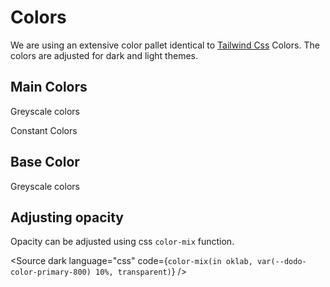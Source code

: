 
<Meta of={ColorsStories} />

# Colors

We are using an extensive color pallet identical to [Tailwind Css](https://tailwindcss.com/docs/colors) Colors. The colors are adjusted for dark and light themes.

## Main Colors

<Story of={ColorsStories.Main} />

Greyscale colors

<Story of={ColorsStories.ColorsNeutral} />

Constant Colors

<Story of={ColorsStories.ColorsConstant} />

## Base Color

<Story of={ColorsStories.ColorsBase} />

Greyscale colors

<Story of={ColorsStories.BaseColorsNeutral} />

## Adjusting opacity

Opacity can be adjusted using css `color-mix` function.

<Source
  dark
  language="css"
  code={`
color-mix(in oklab, var(--dodo-color-primary-800) 10%, transparent)
`}
/>

<Story of={OpacityStories.Main} meta={OpacityStories} />
